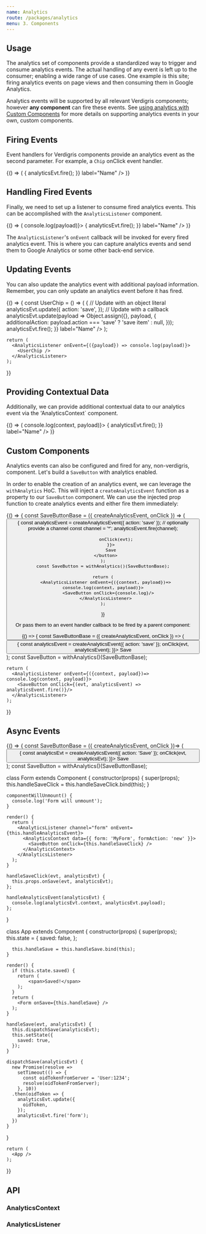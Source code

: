 ```yaml
---
name: Analytics
route: /packages/analytics
menu: 3. Components
---
```



## Usage
The analytics set of components provide a standardized way to trigger and consume analytics events. The actual handling of any event is left up to the consumer; enabling a wide range of use cases. One example is this site; firing analytics events on page views and then consuming them in Google Analytics.

Analytics events will be supported by all relevant Verdigris components; however **any component** can fire these events. See [using analytics with Custom Components](#custom-components) for more details on supporting analytics events in your own, custom components.

## Firing Events
Event handlers for Verdigris components provide an analytics event as the second parameter. For example, a `Chip` onClick event handler.

<Playground>
  {() => (
    <Chip
      clickable
      onClick={(evt, analyticsEvt) => {
        analyticsEvt.fire();
      }}
      label="Name" />
  )}
</Playground>

## Handling Fired Events
Finally, we need to set up a listener to consume fired analytics events. This can be accomplished with the `AnalyticsListener` component.

<Playground testId="handling-fired-events">
  {() => (
      <AnalyticsListener onEvent={({payload}) => console.log(payload)}>
        <Chip
          clickable
          onClick={(evt, analyticsEvt) => {
            analyticsEvt.fire();
          }}
          label="Name" />
      </AnalyticsListener>
  )}
</Playground>

The `AnalyticsListener`'s `onEvent` callback will be invoked for every fired analytics event. This is where you can capture analytics events and send them to Google Analytics or some other back-end service.

## Updating Events
You can also update the analytics event with additional payload information. Remember, you can only update an analytics event before it has fired.

<Playground testId="updating-event">
  {() => {
    const UserChip = () => (
      <Chip
        clickable
        onClick={(evt, analyticsEvt) => {
          // Update with an object literal
          analyticsEvt.update({
            action: 'save',
          });
          // Update with a callback
          analyticsEvt.update(payload => Object.assign({},
            payload,
            {
              additionalAction: payload.action === 'save' ? 'save item' : null,
            }));
          analyticsEvt.fire();
        }}
        label="Name" />
    );

    return (
      <AnalyticsListener onEvent={({payload}) => console.log(payload)}>
        <UserChip />
      </AnalyticsListener>
    );
  }}
</Playground>

## Providing Contextual Data
Additionally, we can provide additional contextual data to our analytics event via the 'AnalyticsContext` component.

<Playground testId="contextual-data">
  {() => (
    <AnalyticsListener onEvent={({context, payload})=> console.log(context, payload)}>
      <AnalyticsContext data={{ oidToken: 'User:1' }}>
          <AnalyticsContext data={{ friend: 'User:2' }}>
          <Chip
            clickable
            onClick={(evt, analyticsEvt) => {
              analyticsEvt.fire();
            }}
            label="Name" />
        </AnalyticsContext>
      </AnalyticsContext>
    </AnalyticsListener>
  )}
</Playground>

## Custom Components
Analytics events can also be configured and fired for any, non-verdigris, component. Let's build a `SaveButton` with analytics enabled.

In order to enable the creation of an analytics event, we can leverage the `withAnalytics` HoC. This will inject a `createAnalyticsEvent` function as a property to our `SaveButton` component. We can use the injected prop function to create analytics events and either fire them immediately:

<Playground testId="custom-components">
  {() => {
    const SaveButtonBase = ({ createAnalyticsEvent, onClick }) => (
        <button
          onClick={evt =>{
              const analyticsEvent = createAnalyticsEvent({ action: 'save' });
               // optionally provide a channel
              const channel = '*';
              analyticsEvent.fire(channel);

              onClick(evt);
          }}>
          Save
      </button>
    );
    const SaveButton = withAnalytics()(SaveButtonBase);

    return (
      <AnalyticsListener onEvent={({context, payload})=> console.log(context, payload)}>
        <SaveButton onClick={console.log}/>
      </AnalyticsListener>
    );
  }}
</Playground>

Or pass them to an event handler callback to be fired by a parent component:

<Playground>
  {() => {
    const SaveButtonBase = ({ createAnalyticsEvent, onClick }) => (
        <button
          onClick={evt =>{
              const analyticsEvent = createAnalyticsEvent({ action: 'save' });
              onClick(evt, analyticsEvent);
          }}>
          Save
      </button>
    );
    const SaveButton = withAnalytics()(SaveButtonBase);

    return (
      <AnalyticsListener onEvent={({context, payload})=> console.log(context, payload)}>
        <SaveButton onClick={(evt, analyticsEvent) => analyticsEvent.fire()}/>
      </AnalyticsListener>
    );
  }}
</Playground>

## Async Events
<Playground testId="async-events">
  {() => {
    const SaveButtonBase = ({ createAnalyticsEvent, onClick })=> (
      <button onClick={evt => {
        const analyticsEvt = createAnalyticsEvent({ action: 'Save' });
        onClick(evt, analyticsEvt);
      }}>
        Save
      </button>
    );
  const SaveButton = withAnalytics()(SaveButtonBase);

  class Form extends Component {
    constructor(props) {
      super(props);
      this.handleSaveClick = this.handleSaveClick.bind(this);
    }

    componentWillUnmount() {
      console.log('Form will unmount');
    }

    render() {
      return (
        <AnalyticsListener channel="form" onEvent={this.handleAnalyticsEvent}>
          <AnalyticsContext data={{ form: 'MyForm', formAction: 'new' }}>
            <SaveButton onClick={this.handleSaveClick} />
          </AnalyticsContext>
        </AnalyticsListener>
      );
    }

    handleSaveClick(evt, analyticsEvt) {
      this.props.onSave(evt, analyticsEvt);
    };

    handleAnalyticsEvent(analyticsEvt) {
      console.log(analyticsEvt.context, analyticsEvt.payload);
    };
  }

  class App extends Component {
    constructor(props) {
      super(props);
      this.state = {
        saved: false,
      };

      this.handleSave = this.handleSave.bind(this);
    }

    render() {
      if (this.state.saved) {
        return (
            <span>Saved!</span>
        );
      }
      return (
        <Form onSave={this.handleSave} />
      );
    }

    handleSave(evt, analyticsEvt) {
      this.dispatchSave(analyticsEvt);
      this.setState({
        saved: true,
      });
    }

    dispatchSave(analyticsEvt) {
      new Promise(resolve =>
        setTimeout(() => {
          const oidTokenFromServer = 'User:1234';
          resolve(oidTokenFromServer);
        }, 10))
      .then(oidToken => {
        analyticsEvt.update({
          oidToken,
        });
        analyticsEvt.fire('form');
      })
    }
  }

    return (
      <App />
    );
  }}
</Playground>

## API

### AnalyticsContext
<PropsTable of={AnalyticsContext} />

### AnalyticsListener
<PropsTable of={AnalyticsListener} />
